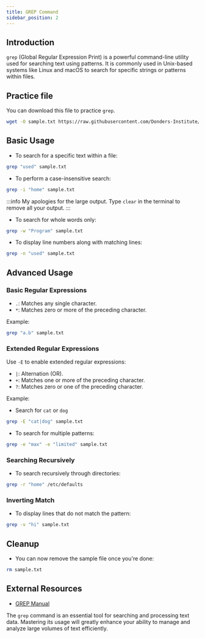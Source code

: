 ```yaml
---
title: GREP Command
sidebar_position: 2 
---
```


## Introduction

`grep` (Global Regular Expression Print) is a powerful command-line utility used for searching text using patterns. It is commonly used in Unix-based systems like Linux and macOS to search for specific strings or patterns within files.

## Practice file
You can download this file to practice `grep`.

```bash
wget -O sample.txt https://raw.githubusercontent.com/Donders-Institute/hpc-wiki-v2/master/docs/linux/exercise/gcutError_recon-all.log
```

## Basic Usage

- To search for a specific text within a file:
```bash
grep "used" sample.txt
```

- To perform a case-insensitive search:
```bash
grep -i "home" sample.txt
```

:::info
My apologies for the large output. Type `clear` in the terminal to remove all your output.
:::

- To search for whole words only:
```bash
grep -w "Program" sample.txt
```

- To display line numbers along with matching lines:
```bash
grep -n "used" sample.txt
```

## Advanced Usage

### Basic Regular Expressions

- `.`: Matches any single character.
- `*`: Matches zero or more of the preceding character.

Example:

```bash
grep "a.b" sample.txt
```

### Extended Regular Expressions

Use `-E` to enable extended regular expressions:

- `|`: Alternation (OR).
- `+`: Matches one or more of the preceding character.
- `?`: Matches zero or one of the preceding character.

Example:

- Search for `cat` or `dog`
```bash
grep -E "cat|dog" sample.txt
```

- To search for multiple patterns:
```bash
grep -e "max" -e "limited" sample.txt
```

### Searching Recursively

- To search recursively through directories:
```bash
grep -r "home" /etc/defaults
```

### Inverting Match

- To display lines that do not match the pattern:
```bash
grep -v "hi" sample.txt
```

## Cleanup

- You can now remove the sample file once you're done:
```bash
rm sample.txt
```

## External Resources

- [GREP Manual](https://man7.org/linux/man-pages/man1/grep.1.html)

The `grep` command is an essential tool for searching and processing text data. Mastering its usage will greatly enhance your ability to manage and analyze large volumes of text efficiently.